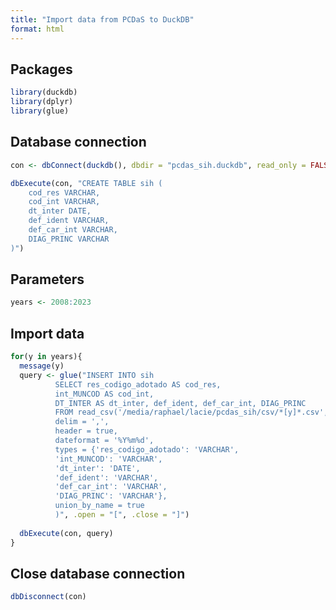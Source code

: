 ```yaml
---
title: "Import data from PCDaS to DuckDB"
format: html
---
```


## Packages

```r
library(duckdb)
library(dplyr)
library(glue)
```

## Database connection

```r
con <- dbConnect(duckdb(), dbdir = "pcdas_sih.duckdb", read_only = FALSE)

dbExecute(con, "CREATE TABLE sih (
    cod_res VARCHAR,
    cod_int VARCHAR,
    dt_inter DATE,
    def_ident VARCHAR,
    def_car_int VARCHAR,
    DIAG_PRINC VARCHAR
)")
```

## Parameters

```r
years <- 2008:2023
```

## Import data

```r
for(y in years){
  message(y)
  query <- glue("INSERT INTO sih 
          SELECT res_codigo_adotado AS cod_res, 
          int_MUNCOD AS cod_int, 
          DT_INTER AS dt_inter, def_ident, def_car_int, DIAG_PRINC 
          FROM read_csv('/media/raphael/lacie/pcdas_sih/csv/*[y]*.csv',
          delim = ',',
          header = true,
          dateformat = '%Y%m%d',
          types = {'res_codigo_adotado': 'VARCHAR',
          'int_MUNCOD': 'VARCHAR',
          'dt_inter': 'DATE',
          'def_ident': 'VARCHAR',
          'def_car_int': 'VARCHAR',
          'DIAG_PRINC': 'VARCHAR'},
          union_by_name = true
          )", .open = "[", .close = "]")
  
  dbExecute(con, query)
}
```

## Close database connection

```r
dbDisconnect(con)
```